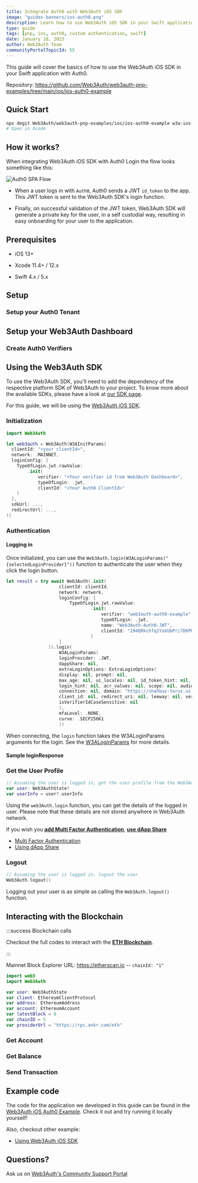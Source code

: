 ```yaml
---
title: Integrate Auth0 with Web3Auth iOS SDK
image: "guides-banners/ios-auth0.png"
description: Learn how to use Web3Auth iOS SDK in your Swift application with Auth0.
type: guide
tags: [pnp, ios, auth0, custom authentication, swift]
date: January 18, 2023
author: Web3Auth Team
communityPortalTopicId: 55
---
```



<SEO
  title="Integrate Auth0 with Web3Auth iOS SDK"
  description="Learn how to use Web3Auth iOS SDK in your Swift application with Auth0."
  image="https://web3auth.io/docs/guides-banners/ios-auth0.png"
  slug="/guides/ios-auth0"
/>

This guide will cover the basics of how to use the Web3Auth iOS SDK in your Swift application with
Auth0.

Repository: https://github.com/Web3Auth/web3auth-pnp-examples/tree/main/ios/ios-auth0-example

## Quick Start

```bash
npx degit Web3Auth/web3auth-pnp-examples/ios/ios-auth0-example w3a-ios-auth0-demo
# Open in Xcode
```

## How it works?

When integrating Web3Auth iOS SDK with Auth0 Login the flow looks something like this:

![Auth0 SPA Flow](/guides/auth0/auth0-spa-flow.png)

- When a user logs in with `Auth0`, Auth0 sends a JWT `id_token` to the app. This JWT token is sent
  to the Web3Auth SDK's login function.

- Finally, on successful validation of the JWT token, Web3Auth SDK will generate a private key for
  the user, in a self custodial way, resulting in easy onboarding for your user to the application.

## Prerequisites

<Web3AuthPrerequisites />

- iOS 13+

- Xcode 11.4+ / 12.x

- Swift 4.x / 5.x

<Auth0Prerequisites />

## Setup

### Setup your Auth0 Tenant

<Auth0Setup />

## Setup your Web3Auth Dashboard

<SetupWeb3AuthDashboard />

### Create Auth0 Verifiers

<Auth0VerifierSetup />

## Using the Web3Auth SDK

To use the Web3Auth SDK, you'll need to add the dependency of the respective platform SDK of
Web3Auth to your project. To know more about the available SDKs, please have a look at
[our SDK page](/sdk).

For this guide, we will be using the [Web3Auth iOS SDK](/sdk/pnp/ios).

<Installation />

### Initialization

```swift
import Web3Auth

let web3auth = Web3Auth(W3AInitParams(
  clientId: "<your clientId>",
  network: .MAINNET,
  loginConfig: [
    TypeOfLogin.jwt.rawValue:
        .init(
            verifier: "<Your verifier id from Web3Auth Dashboard>",
            typeOfLogin: .jwt,
            clientId: "<Your Auth0 ClientId>"
    )
  ],
  sdkUrl: ...,
  redirectUrl: ...,
))
```

### Authentication

#### Logging in

Once initialized, you can use the `Web3Auth.login(W3ALoginParams("{selectedLoginProvider}"))`
function to authenticate the user when they click the login button.

```swift
let result = try await Web3Auth(.init(
                    clientId: clientId,
                    network: network,
                    loginConfig: [
                        TypeOfLogin.jwt.rawValue:
                                .init(
                                    verifier: "web3auth-auth0-example",
                                    typeOfLogin: .jwt,
                                    name: "Web3Auth-Auth0-JWT",
                                    clientId: "294QRkchfq2YaXUbPri7D6PH7xzHgQMT"
                                )
                    ]
                )).login(
                    W3ALoginParams(
                    loginProvider: .JWT,
                    dappShare: nil,
                    extraLoginOptions: ExtraLoginOptions(
                    display: nil, prompt: nil,
                    max_age: nil, ui_locales: nil, id_token_hint: nil, id_token: nil,
                    login_hint: nil, acr_values: nil, scope: nil, audience: nil,
                    connection: nil, domain: "https://shahbaz-torus.us.auth0.com",
                    client_id: nil, redirect_uri: nil, leeway: nil, verifierIdField: "sub",
                    isVerifierIdCaseSensitive: nil
                    ),
                    mfaLevel: .NONE,
                    curve: .SECP256K1
                    ))
```

When connecting, the `login` function takes the W3ALoginParams arguments for the login. See the
[W3ALoginParams](/sdk/pnp/ios/usage#arguments) for more details.

#### Sample loginResponse

<IosResponse />

### Get the User Profile

```swift
// Assuming the user is logged in, get the user profile from the Web3AuthState
var user: Web3AuthState?
var userInfo = user?.userInfo
```

Using the `web3Auth.login` function, you can get the details of the logged in user. Please note that
these details are not stored anywhere in Web3Auth network.

If you wish you **[add Multi Factor Authentication](/sdk/pnp/ios/mfa)**,
**[use dApp Share](/sdk/pnp/ios/dapp-share)**

- [Multi Factor Authentication](/sdk/pnp/ios/mfa)
- [Using dApp Share](/sdk/pnp/ios/dapp-share)

### Logout

```swift
// Assuming the user is logged in, logout the user
Web3Auth.logout()
```

Logging out your user is as simple as calling the `Web3Auth.logout()` function.

## Interacting with the Blockchain

:::success Blockchain calls

Checkout the full codes to interact with the
**[ETH Blockchain](/connect-blockchain/evm/ethereum/ios)**.

:::

Mainnet Block Explorer URL: https://etherscan.io -- `chainId: "1"`

```swift
import web3
import Web3Auth

var user: Web3AuthState
var client: EthereumClientProtocol
var address: EthereumAddress
var account: EthereumAccount
var latestBlock = 0
var chainID = 5
var providerUrl = "https://rpc.ankr.com/eth"
```

### Get Account

<PrepareAccount />

### Get Balance

<FetchBalance />

### Send Transaction

<SendTransaction />

## Example code

The code for the application we developed in this guide can be found in the
[Web3Auth iOS Auth0 Example](https://github.com/Web3Auth/web3auth-pnp-examples/tree/main/ios/ios-auth0-example).
Check it out and try running it locally yourself!

Also, checkout other example:

- [Using Web3Auth iOS SDK](https://github.com/Web3Auth/web3auth-pnp-examples/tree/main/ios/ios-quick-start)

## Questions?

Ask us on [Web3Auth's Community Support Portal](https://web3auth.io/community)
